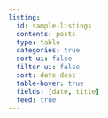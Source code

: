 ```yaml
---
listing:
  id: sample-listings
  contents: posts
  type: table
  categories: true
  sort-ui: false
  filter-ui: false
  sort: date desc
  table-hover: true
  fields: [date, title]
  feed: true
---
```


::: {#sample-listings}
:::